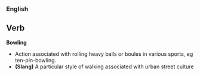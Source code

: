===English===
==Verb==
'''Bowling'''

* Action associated with rolling heavy balls or boules in various sports, eg ten-pin-bowling.
* '''(Slang)''' A particular style of walking associated with urban street culture